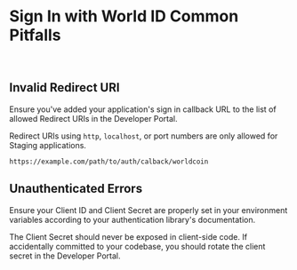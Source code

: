 # Sign In with World ID Common Pitfalls

<br/>

## Invalid Redirect URI

Ensure you've added your application's sign in callback URL to the list of allowed Redirect URIs in the Developer Portal.

<Note>Redirect URIs using `http`, `localhost`, or port numbers are only allowed for Staging applications.</Note>

```{{ title: 'Redirect URI Example' }}
https://example.com/path/to/auth/calback/worldcoin
```

## Unauthenticated Errors

Ensure your Client ID and Client Secret are properly set in your environment variables according to your authentication library's documentation.

<Note>The Client Secret should never be exposed in client-side code. If accidentally committed to your codebase, you should rotate the client secret in the Developer Portal.</Note>